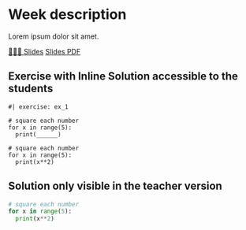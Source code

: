 # Week description

Lorem ipsum dolor sit amet.

[👨🏻‍🏫 Slides](https://duerrsimon.github.io/hevs-quarto/slides/Week1/slides.html){.btn .btn-outline-primary .btn role="button"} 
[Slides PDF](https://duerrsimon.github.io/hevs-quarto/slides/Week1/slides.pdf){.btn .btn-outline-secondary .btn role="button"} 

## Exercise with Inline Solution accessible to the students
```pyodide
#| exercise: ex_1

# square each number
for x in range(5):
  print(______)
```

::: {.solution exercise="ex_1"}

```
# square each number
for x in range(5):
  print(x**2)
```
:::


## Solution only visible in the teacher version

::: {.onlyteacher}
```python
# square each number
for x in range(5):
  print(x**2)
```
:::